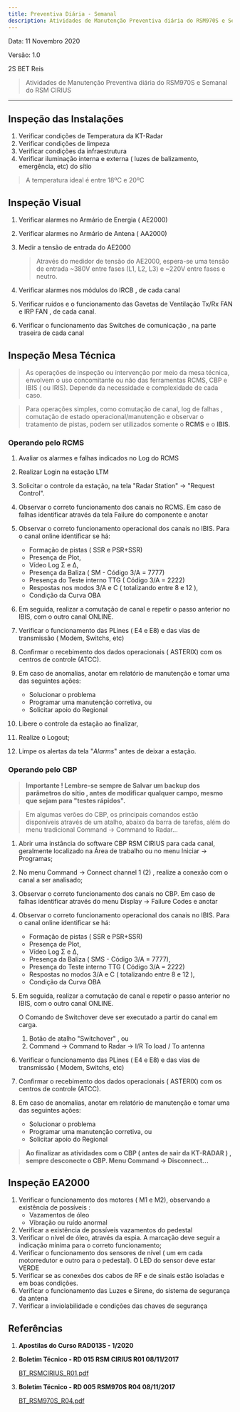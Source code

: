 ```yaml
---
title: Preventiva Diária - Semanal
description: Atividades de Manutenção Preventiva diária do RSM970S e Semanal do RSM CIRIUS
---
```


Data: 11 Novembro 2020

Versão: 1.0

2S BET Reis 

>Atividades de Manutenção Preventiva diária do RSM970S e Semanal do RSM CIRIUS

---

## Inspeção das Instalações

1. Verificar condições de Temperatura  da KT-Radar
2. Verificar condições de limpeza
3. Verificar condições da infraestrutura 
4. Verificar iluminação interna e externa ( luzes de balizamento, emergência, etc) do sítio


  >A temperatura ideal é entre  18ºC e 20ºC



## Inspeção Visual

1. Verificar alarmes no Armário de Energia ( AE2000)

2. Verificar alarmes no Armário de Antena ( AA2000)

3. Medir a tensão de entrada do AE2000  

    >Através do medidor de tensão do AE2000, espera-se uma tensão de entrada ~380V entre fases (L1, L2, L3) e  ~220V entre fases e neutro.

4. Verificar alarmes nos módulos do  IRCB , de cada canal

5. Verificar ruídos e o funcionamento das Gavetas de Ventilação Tx/Rx FAN e IRP FAN , de cada canal.

6. Verificar o funcionamento das Switches de comunicação , na parte traseira de cada canal

## Inspeção Mesa Técnica

>As operações de inspeção ou intervenção por meio da mesa técnica, envolvem o uso concomitante ou não das ferramentas RCMS, CBP e IBIS ( ou IRIS). Depende da necessidade e complexidade de cada caso. 

>Para operações simples, como comutação de canal, log de falhas , comutação de estado  operacional/manutenção e observar o tratamento de pistas, podem ser utilizados somente o **RCMS** e o **IBIS**. 

### Operando pelo RCMS

1. Avaliar os alarmes e falhas indicados no Log do RCMS

2. Realizar Login na estação LTM

3. Solicitar o controle da estação, na tela "Radar Station" → "Request Control". 

4. Observar o correto funcionamento dos canais no RCMS.  Em caso de falhas identificar através da tela Failure do componente e anotar

5. Observar o correto funcionamento operacional dos canais no IBIS.  Para o canal online identificar se há:
    - Formação de pistas ( SSR e PSR+SSR)
    - Presença de Plot,
    - Vídeo Log Σ e Δ,
    - Presença da Baliza ( SM - Código 3/A  = 7777)
    - Presença do Teste interno TTG ( Código 3/A = 2222)
    - Respostas nos modos 3/A e C ( totalizando entre 8 e 12 ),
    - Condição da Curva OBA

6. Em seguida, realizar a comutação de canal e repetir o passo anterior no IBIS, com o outro canal ONLINE.

7. Verificar o funcionamento das PLines ( E4 e E8) e das vias de transmissão ( Modem, Switchs, etc)

8. Confirmar o recebimento dos dados operacionais ( ASTERIX) com os centros de controle (ATCC). 

9. Em caso de anomalias, anotar em relatório de manutenção e tomar uma das seguintes ações: 
    - Solucionar o problema
    - Programar uma manutenção corretiva, ou
    - Solicitar apoio do Regional

10. Libere o controle da estação ao finalizar,

11. Realize o Logout;

12. Limpe os alertas da tela "*Alarms*" antes de deixar a estação.

### Operando pelo CBP

>**Importante ! 
Lembre-se sempre de Salvar um backup dos parâmetros do sítio , antes de modificar qualquer campo, mesmo que sejam para "testes rápidos".**

>Em algumas verões do CBP, os principais comandos estão disponíveis através de um atalho, abaixo da barra de tarefas, além do menu tradicional Command → Command to Radar...

1. Abrir uma instância do software CBP RSM CIRIUS  para cada canal, geralmente localizado na Área de trabalho ou no menu  Iniciar → Programas;
2. No menu Command → Connect channel 1 (2) , realize a conexão com o canal a ser analisado;
3. Observar o correto funcionamento dos canais no CBP. Em caso de falhas identificar através do menu  Display → Failure Codes e anotar
4. Observar o correto funcionamento operacional dos canais no IBIS.  Para o canal online identificar se há:
    - Formação de pistas ( SSR e PSR+SSR)
    - Presença de Plot,
    - Vídeo Log Σ e Δ,
    - Presença da Baliza ( SMS - Código 3/A = 7777),
    - Presença do Teste interno TTG ( Código 3/A = 2222)
    - Respostas no modos 3/A e C ( totalizando entre 8 e 12 ),
    - Condição da Curva OBA
5. Em seguida, realizar a comutação de canal e repetir o passo anterior no IBIS, com o outro canal ONLINE.

    O Comando de Switchover  deve ser executado a partir do canal em carga. 
    1. Botão de atalho "Switchover" , ou
    2. Command → Command to Radar → I/R To load / To antenna

6. Verificar o funcionamento das PLines ( E4 e E8) e das vias de transmissão ( Modem, Switchs, etc)
7. Confirmar o recebimento dos dados operacionais ( ASTERIX) com os centros de controle (ATCC). 
8. Em caso de anomalias, anotar em relatório de manutenção e tomar uma das seguintes ações: 
    - Solucionar o problema
    - Programar uma manutenção corretiva, ou
    - Solicitar apoio do Regional

>**Ao finalizar as atividades com o CBP ( antes de sair da KT-RADAR ) , sempre desconecte o CBP. 
Menu Command → Disconnect...**

## Inspeção EA2000

1. Verificar o funcionamento dos motores ( M1 e M2), observando a existência de possíveis : 
    - Vazamentos de óleo
    - Vibração ou ruído anormal
2. Verificar a existência de possíveis vazamentos do pedestal
3. Verificar o nível de óleo, através da espia. A marcação deve seguir a indicação mínima para o correto funcionamento;
4. Verificar o funcionamento dos sensores de nível ( um em cada motorredutor e outro para o pedestal). O LED do sensor deve estar VERDE 
5. Verificar se as conexões dos cabos de RF e de sinais estão isoladas e em boas condições.
6. Verificar o funcionamento das Luzes e Sirene, do sistema de segurança da antena
7. Verificar a inviolabilidade e condições das chaves de segurança

## Referências

1. **Apostilas do Curso RAD013S - 1/2020**
2. **Boletim Técnico - RD 015 RSM CIRIUS R01 08/11/2017** 

    [BT_RSMCIRIUS_R01.pdf](Preventiva%20Dia%CC%81ria%20-%20Semanal%20b6eb0f881b69489a85b760b444261aca/BT_RSMCIRIUS_R01.pdf)

3. **Boletim Técnico - RD 005 RSM970S R04 08/11/2017**

    [BT_RSM970S_R04.pdf](Preventiva%20Dia%CC%81ria%20-%20Semanal%20b6eb0f881b69489a85b760b444261aca/BT_RSM970S_R04.pdf)


